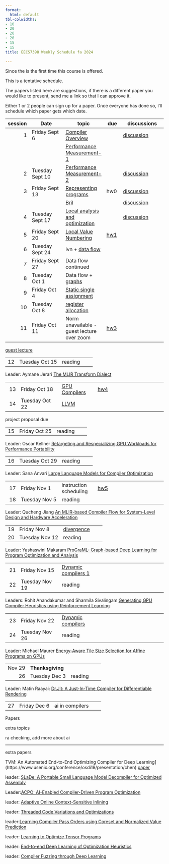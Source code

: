 ```yaml
---
format:
  html: default
tbl-colwidths:
- 10
- 20
- 20
- 20
- 15
- 15
title: EECS7398 Weekly Schedule fa 2024

---
```




Since the is the first time this course is offered.

This is a tentative schedule.

The papers listed here are suggestions, if there is a different paper you would like to present, send me a link so that I can approve it.  

Either 1 or 2 people can sign up for a paper.  Once everyone has done so, I'll schedule which paper gets which date.


| session | Date    | topic  | due | discussions|
|--:|---------|--------| ----| -----------|
1|  Friday Sept 6    | [Compiler Overview](lectures/010_compiler_overview.qmd)              | |  [discussion](https://github.com/normrubin/normrubin.github.io/discussions/70)
| | | [Performance Measurement-1](lectures/01a1_performance_measurement.qmd)  | | 
2| Tuesday Sept 10   | [Performance Measurement-2](lectures/01a2_performance_measurement.qmd)  | | [discussion](https://github.com/normrubin/normrubin.github.io/discussions/71)
3| Friday Sept 13    |[Representing programs](lectures/02a_representation.qmd)| hw0 | [discussion](https://github.com/normrubin/normrubin.github.io/discussions/72)
 |    || [Bril](lectures/02b_bril.qmd)| |[discussion](https://github.com/normrubin/normrubin.github.io/discussions/73)
4  | Tuesday Sept 17   | [Local analysis and optimization](lectures/03_local.qmd)  | | [discussion](https://github.com/normrubin/normrubin.github.io/discussions/74)
5| Friday Sept 20|[Local Value Numbering](lectures/03b_local_value_numbering.qmd) |[hw1](homework/1.hw.qmd)|
6| Tuesday Sept 24   |  lvn + [data flow](lectures/04_data_flow.qmd)  |  | 
7| Friday Sept 27   | Data flow  continued   | 
8| Tuesday Oct 1 |  Data flow  + [graphs](lectures/05_global.qmd) |
9| Friday Oct 4 | [Static single assignment](lectures/06_ssa.qmd)
10|Tuesday Oct 8 | [register allocation](lectures/register_allocation.qmd)
11|Friday Oct 11  | Norm unavailable - guest lecture over zoom |  [hw3](homework/3_hw.qmd)

[guest lecture](https://docs.google.com/presentation/d/1dRDpgkxnChPFPJ48LldEruApWM_Up-lBfl_wbgvatGM/edit?usp=sharing) 



| |  |  |  | |
|--:|---------|--------| ----| -----------|
12| Tuesday Oct 15  | reading | | 

Leader: Aymane Jerari [The MLIR Transform Dialect](https://arxiv.org/abs/2002.11054)

| |  |  |  | |
|--:|---------|--------| ----| -----------|
13|  Friday Oct 18 |  [GPU Compilers](lectures/14_gpu_compilers.qmd) | [hw4](homework/4_hw.qmd) ||
14| Tuesday Oct 22   |[LLVM](lectures/llvm.qmd)  | |


project proposal due 

| |  |  |  | |
|--:|---------|--------| ----| -----------|
15| Friday Oct 25   |reading 

Leader: Oscar Kellner [Retargeting and Respecializing GPU Workloads for Performance 
Portability](https://ieeexplore.ieee.org/document/10444828)

| |  |  |  | |
|--:|---------|--------| ----| -----------|
16 | Tuesday Oct 29   |reading  | |

Leader: Sana Anvari [Large Language Models for Compiler Optimization](https://ar5iv.labs.arxiv.org/html/2309.07062)

| |  |  |  | |
|--:|---------|--------| ----| -----------|
17| Friday Nov 1| instruction scheduling     |  [hw5](homework/hw5_llvm.qmd) | 
18| Tuesday Nov 5   |reading

Leader: Qucheng Jiang [An MLIR-based Compiler Flow for System-Level Design and Hardware Acceleration](https://dl.acm.org/doi/abs/10.1145/3508352.3549424)

| |  |  |  | |
|--:|---------|--------| ----| -----------|
19| Friday Nov 8   | [divergence](lectures/diverg.qmd)
20| Tuesday Nov 12 | reading    |

Leader: Yashaswini Makaram [ProGraML: Graph-based Deep Learning for Program Optimization and Analysis](https://arxiv.org/abs/2003.10536)

| |  |  |  | |
|--:|---------|--------| ----| -----------|
21| Friday Nov 15    |  [Dynamic compilers 1 ](lectures/13_dynamic_compilers.qmd)    | | 
22| Tuesday Nov 19    |reading   | | | 

Leaders: Rohit Anandakumar  and Sharmila Sivalingam [Generating GPU Compiler Heuristics using Reinforcement Learning](https://arxiv.org/abs/2111.12055)



| |  |  |  | |
|--:|---------|--------| ----| -----------|
23| Friday Nov 22    | [Dynamic compilers ](lectures/13_dynamic_compilers.qmd)  | |   | | 
24|Tuesday Nov 26    |  reading   | | 

Leader: Michael Maurer [Energy-Aware Tile Size Selection for Affine Programs on GPUs](https://malithjayaweera.com/wp-content/uploads/2024/01/CGO24_eatss_PREPRINT.pdf)

| |  |  |  | |
|--:|---------|--------| ----| -----------|
|Nov 29 | **Thanksgiving** | 
26| Tuesday Dec 3     | reading


Leader: Matin Raayai: [Dr.Jit: A Just-In-Time Compiler for Differentiable Rendering](https://rgl.s3.eu-central-1.amazonaws.com/media/papers/Jakob2022DrJit.pdf)

| |  |  |  | |
|--:|---------|--------| ----| -----------|
27| Friday Dec 6     | ai in compilers  | 



Papers 


extra topics 

 ra checking, add more about ai

------------------

extra papers 

TVM: An Automated End-to-End Optimizing Compiler for Deep Learning](https://www.usenix.org/conference/osdi18/presentation/chen)
[paper](/https://www.usenix.org/system/files/osdi18-chen.pdf)

leader: [SLaDe: A Portable Small Language Model Decompiler for Optimized Assembly](https://arxiv.org/abs/2305.12520)


Leader:[ACPO: AI-Enabled Compiler-Driven Program Optimization](https://ar5iv.labs.arxiv.org/html/2312.09982)


leader: [Adaptive Online Context-Sensitive Inlining](https://ieeexplore.ieee.org/stamp/stamp.jsp?tp=&arnumber=1191550)


leader: [Threaded Code Variations and Optimizations](https://citeseerx.ist.psu.edu/document?repid=rep1&type=pdf&doi=e1e1a8622dc562e7f42d98b59f67de6949e2539e)



leader:[Learning Compiler Pass Orders using Coreset and Normalized Value Prediction](https://ar5iv.labs.arxiv.org/html/2301.05104v1)


leader: [Learning to Optimize Tensor Programs](https://arxiv.org/abs/1805.08166)

leader: [End-to-end Deep Learning of Optimization Heuristics](https://chriscummins.cc/pub/2017-pact.pdf)

leader: [Compiler Fuzzing through Deep Learning](https://chriscummins.cc/pub/2018-issta.pdf)



